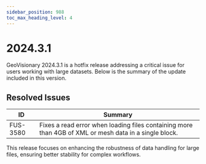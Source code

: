 ```yaml
---
sidebar_position: 988
toc_max_heading_level: 4
---
```


# 2024.3.1

GeoVisionary 2024.3.1 is a hotfix release addressing a critical issue for users working with large datasets. Below is the summary of the update included in this version.

## Resolved Issues

| ID | Summary
|---|---|
| FUS-3580 | Fixes a read error when loading files containing more than 4GB of XML or mesh data in a single block. |

This release focuses on enhancing the robustness of data handling for large files, ensuring better stability for complex workflows.
